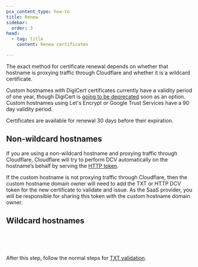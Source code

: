 ```yaml
---
pcx_content_type: how-to
title: Renew
sidebar:
  order: 3
head:
  - tag: title
    content: Renew certificates

---
```



The exact method for certificate renewal depends on whether that hostname is proxying traffic through Cloudflare and whether it is a wildcard certificate.

Custom hostnames with DigiCert certificates currently have a validity period of one year, though DigiCert is [going to be deprecated](/ssl/reference/migration-guides/digicert-update/) soon as an option. Custom hostnames using Let's Encrypt or Google Trust Services have a 90 day validity period.

Certificates are available for renewal 30 days before their expiration.

## Non-wildcard hostnames

If you are using a non-wildcard hostname and proxying traffic through Cloudflare, Cloudflare will try to perform DCV automatically on the hostname’s behalf by serving the [HTTP token](/cloudflare-for-platforms/cloudflare-for-saas/security/certificate-management/issue-and-validate/validate-certificates/http/).

If the custom hostname is not proxying traffic through Cloudflare, then the custom hostname domain owner will need to add the TXT or HTTP DCV token for the new certificate to validate and issue. As the SaaS provider, you will be responsible for sharing this token with the custom hostname domain owner.

## Wildcard hostnames

<Render file="txt-validation_preamble" /> <br/>

<Render file="update-dcv-method" /> <br/>

After this step, follow the normal steps for [TXT validation](/cloudflare-for-platforms/cloudflare-for-saas/security/certificate-management/issue-and-validate/validate-certificates/txt/).
